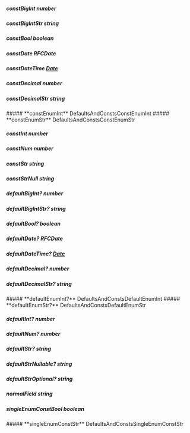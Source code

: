 
##### **constBigInt** number

##### **constBigIntStr** string

##### **constBool** boolean

##### **constDate** RFCDate

##### **constDateTime** [Date](https://developer.mozilla.org/en-US/docs/Web/JavaScript/Reference/Global_Objects/Date)

##### **constDecimal** number

##### **constDecimalStr** string

<Collapsible>
    ##### **constEnumInt** DefaultsAndConstsConstEnumInt
    <Collapsible.Break/>
    <DefaultsAndConstsConstEnumInt/>
</Collapsible>

<Collapsible>
    ##### **constEnumStr** DefaultsAndConstsConstEnumStr
    <Collapsible.Break/>
    <DefaultsAndConstsConstEnumStr/>
</Collapsible>

##### **constInt** number

##### **constNum** number

##### **constStr** string

##### **constStrNull** string

##### **defaultBigInt?** number

##### **defaultBigIntStr?** string

##### **defaultBool?** boolean

##### **defaultDate?** RFCDate

##### **defaultDateTime?** [Date](https://developer.mozilla.org/en-US/docs/Web/JavaScript/Reference/Global_Objects/Date)

##### **defaultDecimal?** number

##### **defaultDecimalStr?** string

<Collapsible>
    ##### **defaultEnumInt?** DefaultsAndConstsDefaultEnumInt
    <Collapsible.Break/>
    <DefaultsAndConstsDefaultEnumInt/>
</Collapsible>

<Collapsible>
    ##### **defaultEnumStr?** DefaultsAndConstsDefaultEnumStr
    <Collapsible.Break/>
    <DefaultsAndConstsDefaultEnumStr/>
</Collapsible>

##### **defaultInt?** number

##### **defaultNum?** number

##### **defaultStr?** string

##### **defaultStrNullable?** string

##### **defaultStrOptional?** string

##### **normalField** string

##### **singleEnumConstBool** boolean

<Collapsible>
    ##### **singleEnumConstStr** DefaultsAndConstsSingleEnumConstStr
    <Collapsible.Break/>
    <DefaultsAndConstsSingleEnumConstStr/>
</Collapsible>

